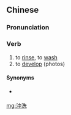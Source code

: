 {{also|冲洗}}
==Chinese==
{{zh-forms|s=冲洗}}

===Pronunciation===
{{zh-pron
|m=chōngxǐ
|c=cung1 sai2
|h=pfs=chhûng-sé
|mn=chhiong-sé/chhiong-sóe
|cat=v
}}

===Verb===
{{zh-verb}}

# to [[rinse]], to [[wash]]
# to [[develop]] (photos)

====Synonyms====
* {{sense|to develop a photo}} {{zh-l|洗}}

[[mg:沖洗]]